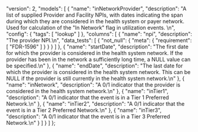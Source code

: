   "version": 2,
  "models": [
    {
      "name": "inNetworkProvider",
      "description": "A list of supplied Provider and Facility NPIs, with dates indicating the span during which they are considered in the health system or payer network. Used for calculation of the \"In Network\" flag in utilization events.  \n",
      "config": {
        "tags": [
          "lookup"
        ]
      },
      "columns": [
        {
          "name": "npi",
          "description": "The provider NPI.\n",
          "data_tests": [
            {
              "not_null": {
                "meta": {
                  "requirement": [
                    "FDR-1596"
                  ]
                }
              }
            }
          ]
        },
        {
          "name": "startDate",
          "description": "The first date for which the provider is considered in the health system network. If the provider has been in the network a sufficiently long time, a NULL value can be specified.\n"
        },
        {
          "name": "endDate",
          "description": "The last date for which the provider is considered in the health system network. This can be NULL if the provider is still currently in the health system network.\n"
        },
        {
          "name": "inNetwork",
          "description": "A 0/1 indicator that the provider is considered in the health system network.\n"
        },
        {
          "name": "inTier1",
          "description": "A 0/1 indicator that the event is in a Tier 1 Preferred Network.\n"
        },
        {
          "name": "inTier2",
          "description": "A 0/1 indicator that the event is in a Tier 2 Preferred Network.\n"
        },
        {
          "name": "inTier3",
          "description": "A 0/1 indicator that the event is in a Tier 3 Preferred Network.\n"
        }
      ]
    }
  ]
};
